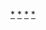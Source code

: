 {{Categories by country|nocat}}

[[Category:各国体育组织|*]]
[[Category:亚洲各国文化组织|*]]
[[Category:亞洲各國體育|*]]
[[Category:亚洲体育组织|*]]